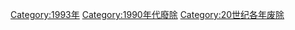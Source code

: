 {{discat|199|3|1989|2000}}
{{Commonscat|1993 disestablishments}}

[[Category:1993年|Category:1993年]]
[[Category:1990年代廢除|Category:1990年代廢除]]
[[Category:20世纪各年废除|Category:20世纪各年废除]]